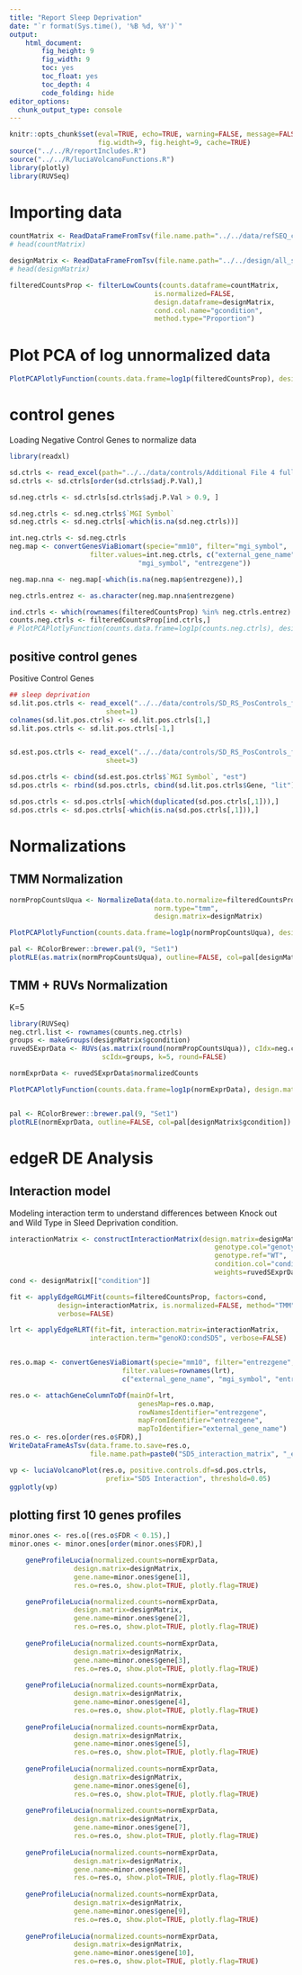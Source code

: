 ```yaml
---
title: "Report Sleep Deprivation"
date: "`r format(Sys.time(), '%B %d, %Y')`"
output: 
    html_document:
        fig_height: 9
        fig_width: 9
        toc: yes
        toc_float: yes
        toc_depth: 4
        code_folding: hide
editor_options: 
  chunk_output_type: console
---
```


```r
knitr::opts_chunk$set(eval=TRUE, echo=TRUE, warning=FALSE, message=FALSE,
                      fig.width=9, fig.height=9, cache=TRUE)
source("../../R/reportIncludes.R")
source("../../R/luciaVolcanoFunctions.R")
library(plotly)
library(RUVSeq)
```

# Importing data

```r
countMatrix <- ReadDataFrameFromTsv(file.name.path="../../data/refSEQ_countMatrix.txt")
# head(countMatrix)

designMatrix <- ReadDataFrameFromTsv(file.name.path="../../design/all_samples_short_names_noRS2HC7.tsv")
# head(designMatrix)

filteredCountsProp <- filterLowCounts(counts.dataframe=countMatrix, 
                                    is.normalized=FALSE,
                                    design.dataframe=designMatrix,
                                    cond.col.name="gcondition",
                                    method.type="Proportion")
```


# Plot PCA of log unnormalized data

```r

PlotPCAPlotlyFunction(counts.data.frame=log1p(filteredCountsProp), design.matrix=designMatrix, shapeColname="genotype", colorColname="condition", xPCA="PC1", yPCA="PC2", plotly.flag=TRUE, show.plot.flag=TRUE, prefix.plot="Prop-Un-Norm")
```


# control genes

Loading Negative Control Genes to normalize data
```r

library(readxl)

sd.ctrls <- read_excel(path="../../data/controls/Additional File 4 full list of BMC genomics SD&RS2.xlsx", sheet=1)
sd.ctrls <- sd.ctrls[order(sd.ctrls$adj.P.Val),]

sd.neg.ctrls <- sd.ctrls[sd.ctrls$adj.P.Val > 0.9, ]

sd.neg.ctrls <- sd.neg.ctrls$`MGI Symbol`
sd.neg.ctrls <- sd.neg.ctrls[-which(is.na(sd.neg.ctrls))]

int.neg.ctrls <- sd.neg.ctrls
neg.map <- convertGenesViaBiomart(specie="mm10", filter="mgi_symbol",
                    filter.values=int.neg.ctrls, c("external_gene_name",
                                "mgi_symbol", "entrezgene"))

neg.map.nna <- neg.map[-which(is.na(neg.map$entrezgene)),]

neg.ctrls.entrez <- as.character(neg.map.nna$entrezgene)

ind.ctrls <- which(rownames(filteredCountsProp) %in% neg.ctrls.entrez)
counts.neg.ctrls <- filteredCountsProp[ind.ctrls,]
# PlotPCAPlotlyFunction(counts.data.frame=log1p(counts.neg.ctrls), design.matrix=designMatrix, shapeColname="genotype", colorColname="condition", xPCA="PC1", yPCA="PC2", plotly.flag=TRUE, show.plot.flag=TRUE, prefix.plot="Neg Ctrls not Norm")

```

## positive control genes

Positive Control Genes

```r
## sleep deprivation
sd.lit.pos.ctrls <- read_excel("../../data/controls/SD_RS_PosControls_final.xlsx", 
                        sheet=1)
colnames(sd.lit.pos.ctrls) <- sd.lit.pos.ctrls[1,]
sd.lit.pos.ctrls <- sd.lit.pos.ctrls[-1,]


sd.est.pos.ctrls <- read_excel("../../data/controls/SD_RS_PosControls_final.xlsx", 
                        sheet=3)

sd.pos.ctrls <- cbind(sd.est.pos.ctrls$`MGI Symbol`, "est")
sd.pos.ctrls <- rbind(sd.pos.ctrls, cbind(sd.lit.pos.ctrls$Gene, "lit"))

sd.pos.ctrls <- sd.pos.ctrls[-which(duplicated(sd.pos.ctrls[,1])),]
sd.pos.ctrls <- sd.pos.ctrls[-which(is.na(sd.pos.ctrls[,1])),]

```


# Normalizations

## TMM Normalization

```r

normPropCountsUqua <- NormalizeData(data.to.normalize=filteredCountsProp, 
                                    norm.type="tmm", 
                                    design.matrix=designMatrix)

PlotPCAPlotlyFunction(counts.data.frame=log1p(normPropCountsUqua), design.matrix=designMatrix, shapeColname="genotype", colorColname="condition", xPCA="PC1", yPCA="PC2", plotly.flag=TRUE, show.plot.flag=TRUE, prefix.plot="TMM-Norm")

pal <- RColorBrewer::brewer.pal(9, "Set1")
plotRLE(as.matrix(normPropCountsUqua), outline=FALSE, col=pal[designMatrix$gcondition])

```

## TMM + RUVs Normalization

K=5

```r
library(RUVSeq)
neg.ctrl.list <- rownames(counts.neg.ctrls)
groups <- makeGroups(designMatrix$gcondition)
ruvedSExprData <- RUVs(as.matrix(round(normPropCountsUqua)), cIdx=neg.ctrl.list,
                       scIdx=groups, k=5, round=FALSE)

normExprData <- ruvedSExprData$normalizedCounts

PlotPCAPlotlyFunction(counts.data.frame=log1p(normExprData), design.matrix=designMatrix, shapeColname="genotype", colorColname="condition", xPCA="PC1", yPCA="PC2", plotly.flag=TRUE, show.plot.flag=TRUE, prefix.plot="TMM+RUV-Norm")


pal <- RColorBrewer::brewer.pal(9, "Set1")
plotRLE(normExprData, outline=FALSE, col=pal[designMatrix$gcondition])
```

# edgeR DE Analysis

## Interaction model
Modeling interaction term to understand differences between Knock out and 
Wild Type in Sleed Deprivation condition.

```r
interactionMatrix <- constructInteractionMatrix(design.matrix=designMatrix, 
                                                   genotype.col="genotype",
                                                   genotype.ref="WT",
                                                   condition.col="condition",
                                                   weights=ruvedSExprData$W)
cond <- designMatrix[["condition"]]

fit <- applyEdgeRGLMFit(counts=filteredCountsProp, factors=cond, 
            design=interactionMatrix, is.normalized=FALSE, method="TMM",
            verbose=FALSE)

lrt <- applyEdgeRLRT(fit=fit, interaction.matrix=interactionMatrix, 
                    interaction.term="genoKO:condSD5", verbose=FALSE)


res.o.map <- convertGenesViaBiomart(specie="mm10", filter="entrezgene",
                            filter.values=rownames(lrt),
                            c("external_gene_name", "mgi_symbol", "entrezgene"))

res.o <- attachGeneColumnToDf(mainDf=lrt,
                                genesMap=res.o.map,
                                rowNamesIdentifier="entrezgene",
                                mapFromIdentifier="entrezgene",
                                mapToIdentifier="external_gene_name")
res.o <- res.o[order(res.o$FDR),]
WriteDataFrameAsTsv(data.frame.to.save=res.o, 
                    file.name.path=paste0("SD5_interaction_matrix", "_edgeR"))

vp <- luciaVolcanoPlot(res.o, positive.controls.df=sd.pos.ctrls, 
                        prefix="SD5 Interaction", threshold=0.05)
ggplotly(vp)

```

## plotting first 10 genes profiles
```r
minor.ones <- res.o[(res.o$FDR < 0.15),]
minor.ones <- minor.ones[order(minor.ones$FDR),]

    geneProfileLucia(normalized.counts=normExprData, 
                design.matrix=designMatrix, 
                gene.name=minor.ones$gene[1],
                res.o=res.o, show.plot=TRUE, plotly.flag=TRUE)

    geneProfileLucia(normalized.counts=normExprData, 
                design.matrix=designMatrix, 
                gene.name=minor.ones$gene[2],
                res.o=res.o, show.plot=TRUE, plotly.flag=TRUE)
    
    geneProfileLucia(normalized.counts=normExprData, 
                design.matrix=designMatrix, 
                gene.name=minor.ones$gene[3],
                res.o=res.o, show.plot=TRUE, plotly.flag=TRUE)
    
    geneProfileLucia(normalized.counts=normExprData, 
                design.matrix=designMatrix, 
                gene.name=minor.ones$gene[4],
                res.o=res.o, show.plot=TRUE, plotly.flag=TRUE)
    
    geneProfileLucia(normalized.counts=normExprData, 
                design.matrix=designMatrix, 
                gene.name=minor.ones$gene[5],
                res.o=res.o, show.plot=TRUE, plotly.flag=TRUE)
    
    geneProfileLucia(normalized.counts=normExprData, 
                design.matrix=designMatrix, 
                gene.name=minor.ones$gene[6],
                res.o=res.o, show.plot=TRUE, plotly.flag=TRUE)
    
    geneProfileLucia(normalized.counts=normExprData, 
                design.matrix=designMatrix, 
                gene.name=minor.ones$gene[7],
                res.o=res.o, show.plot=TRUE, plotly.flag=TRUE)
    
    geneProfileLucia(normalized.counts=normExprData, 
                design.matrix=designMatrix, 
                gene.name=minor.ones$gene[8],
                res.o=res.o, show.plot=TRUE, plotly.flag=TRUE)
    
    geneProfileLucia(normalized.counts=normExprData, 
                design.matrix=designMatrix, 
                gene.name=minor.ones$gene[9],
                res.o=res.o, show.plot=TRUE, plotly.flag=TRUE)
    
    geneProfileLucia(normalized.counts=normExprData, 
                design.matrix=designMatrix, 
                gene.name=minor.ones$gene[10],
                res.o=res.o, show.plot=TRUE, plotly.flag=TRUE)

```


